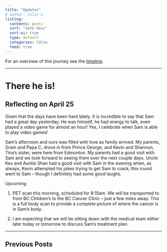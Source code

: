 ```yaml
---
title: "Updates"
# author: Colin C.
listing:
  contents: posts
  sort: "date desc"
  sort-ui: true
  type: default
  categories: false
  feed: true
---
```



For an overview of this journey see the [timeline](./timeline.html).

------------------------------------------------------------------------

# There he is!

## Reflecting on April 25

Given that the days have been hard lately. It is incredible to say that Sam had a great day yesterday. He was himself, he had energy to talk, even played a video game for almost an hour! Yes, I celebrate when Sam is able to play video games!

Sam's afternoon and ours was filled with love as family arrived. My parents, Gram and Papa C, drove in from Prince George, and Kevin and Shannon, Tina's sister, were here from Edmonton. My parents had a good visit with Sam and we look forward to seeing them over the next couple days. Uncle Kev and Auntie Shan had a good visit with Sam in the evening when, as always, Kevin attempted his jokes trying to get Sam to crack; this round went to Sam – though I definitely had some good laughs.

Upcoming

1. PET scan this morning, scheduled for 8:15am. We will be transported to from BC Children's to the BC Cancer Clinic – just a few miles away. This is a full body scan to provide a complete picture of where the cancer is in Sam's body.

2. I am expecting that we will be sitting down with the medical team either later today or tomorrow to discuss Sam's treatment plan.

------------------------------------------------------------------------

## Previous Posts
